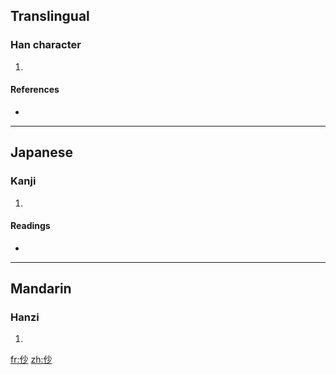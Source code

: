 ==Translingual==

===Han character===
{{Han char|rn=9|rad=人|as=04|sn=6|four=|canj=人火竹 (OFH)}}

# {{defn|Han|sort=人04}}

====References====
* {{Han ref|kx=0094.070|dkj=00399|dj=0199.130|hdz=10121.060|uh=4EEF|ud=20207}}

----

==Japanese==

===Kanji===
{{ja-kanji|grade=|rs=人04}}

# {{defn|Japanese|sort=人04}}

====Readings====
* {{ja-readings|on=[[そう]] (sō), [[しょう]] (shō), [[びょう]] (byō), [[みょう]] (myō)|kun=[[さいさま]] (saisama)}}

----

==Mandarin==

===Hanzi===
{{cmn-hanzi|pin=[[áng]] ([[ang2]]), [[chào]] ([[chao4]]), [[yǎng]] ([[yang3]]), [[yàng]] ([[yang4]])|wg=ang<sup>2</sup>, ch'ao<sup>4</sup>, yang<sup>3</sup>, yang<sup>4</sup>}}

# {{defn|Mandarin|sort=人04}}

[[fr:仯]]
[[zh:仯]]